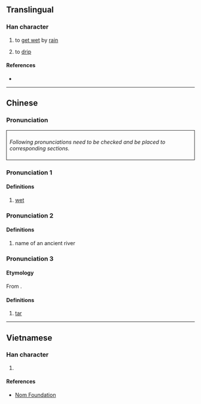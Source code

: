 {{character info/new}}
==Translingual==

===Han character===
{{Han char|rn=85|rad=水|as=10|sn=13|four=|canj=ETOR|ids=⿰氵荅}}

# {{lb|zh|Cantonese}} to [[get wet]] by [[rain]]
# {{lb|zh|Cantonese}} to [[drip]]

====References====
* {{Han ref|kx=0639.310|dkj=17941|dj=1046.190|hdz=31694.020|uh=6E9A|ud=28314}}

----

==Chinese==
{{zh-forms}}

===Pronunciation===
<div style="border-style:solid;border-width:1px;border-color=#000000;padding:8px;">
''Following pronunciations need to be checked and be placed to corresponding sections.''
{{zh-pron
|c=dap6
}}</div>
{{zh-attn-split}}

===Pronunciation 1===
{{zh-pron
|m=dá
}}

====Definitions====
{{zh-hanzi}}

# [[wet]]

===Pronunciation 2===
{{zh-pron
|m=Tà
}}

====Definitions====
{{zh-hanzi}}

# name of an ancient river

===Pronunciation 3===
{{zh-pron
|m=tǎ,dá
}}

====Etymology====
From {{bor|zh|en|tar|notext=1}}.

====Definitions====
{{zh-hanzi}}

# [[tar]]

----

==Vietnamese==

===Han character===
{{vi-readings|rs=水10| hanviet = tháp}}

# {{defn|lang=vi|sort=水10}}

====References====
* [http://nomfoundation.org/common/nom_details.php?codepoint=6e9a Nom Foundation]